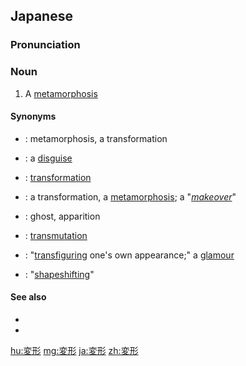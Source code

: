 ==Japanese==
{{ja-kanjitab|へん|けい|yomi=on}}

===Pronunciation===
{{ja-pron|へんけい|y=on}}

===Noun===
{{ja-noun|へんけい}}

# A [[metamorphosis]]

====Synonyms====
* {{ja-r|変態|へんたい}}: metamorphosis, a transformation
* {{ja-r|変装|へんそう}}: a [[disguise]]
* {{ja-r|変身|へんしん}}: [[transformation]]
* {{ja-r|変化|へんか}}: a transformation, a [[metamorphosis]]; a "''[[makeover]]''"
* {{ja-r|変化|へんげ}}: ghost, apparition
* {{ja-r|変移|へんい}}: [[transmutation]]
* {{ja-r|変貌|へんぼう}}: "[[transfiguring]] one's own appearance;" a [[glamour]]
* {{ja-r|変容|へんよう}}: "[[shapeshifting]]"

====See also====
* {{pedialite|lang=ja}}
* {{pedialite|Metamorphosis}}

[[hu:変形]]
[[mg:変形]]
[[ja:変形]]
[[zh:変形]]